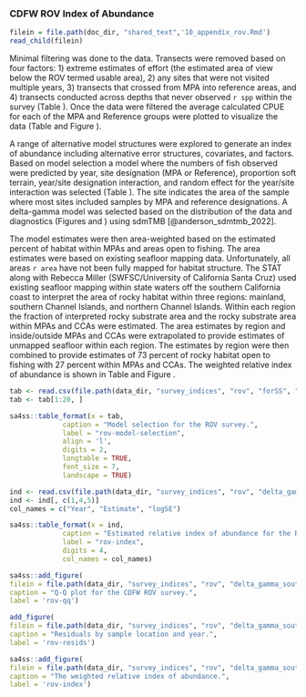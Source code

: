 
### CDFW ROV Index of Abundance {#cdfw-rov-index}

```r
filein = file.path(doc_dir, "shared_text",'10_appendix_rov.Rmd')
read_child(filein)
```

Minimal filtering was done to the data. Transects were removed based on four factors: 1) extreme estimates of effort (the estimated area of view below the ROV termed usable area), 2) any sites that were not visited multiple years, 3) transects that crossed from MPA into reference areas, and 4) transects conducted across depths that never observed `r spp` within the survey (Table \ref{tab:rov-filtered}). Once the data were filtered the average calculated CPUE for each of the MPA and Reference groups were plotted to visualize the data (Table \ref{tab:rov-obs} and Figure \ref{fig:rov-raw-cpue}).

A range of alternative model structures were explored to generate an index of abundance including alternative error structures, covariates, and factors. Based on model selection a model where the numbers of fish observed were predicted by year, site designation (MPA or Reference), proportion soft terrain, year/site designation interaction, and random effect for the year/site interaction was selected (Table \ref{tab:rov-model-selection}). The site indicates the area of the sample where most sites included samples by MPA and reference designations. A delta-gamma model was selected based on the distribution of the data and diagnostics (Figures \ref{fig:rov-qq} and \ref{fig:rov-resids}) using sdmTMB [@anderson_sdmtmb_2022]. 

The model estimates were then area-weighted based on the estimated percent of habitat within MPAs and areas open to fishing. The area estimates were based on existing seafloor mapping data. Unfortunately, all areas `r area` have not been fully mapped for habitat structure. The STAT along with Rebecca Miller (SWFSC/University of California Santa Cruz) used existing seafloor mapping within state waters off the southern California coast to interpret the area of rocky habitat within three regions: mainland, southern Channel Islands, and northern Channel Islands. Within each region the fraction of interpreted rocky substrate area and the rocky substrate area within MPAs and CCAs were estimated. The area estimates by region and inside/outside MPAs and CCAs were extrapolated to provide estimates of unmapped seafloor within each region. The estimates by region were then combined to provide estimates of 73 percent of rocky habitat open to fishing with 27 percent within MPAs and CCAs. The weighted relative index of abundance is shown in Table \ref{tab:rov-index} and Figure \ref{fig:rov-index}.

\newpage

\input{tex_tables/rov_removed_records_south.tex}


\newpage

```r

tab <- read.csv(file.path(data_dir, "survey_indices", "rov", "forSS", "rov_south_model_selection.csv"))
tab <- tab[1:20, ]

sa4ss::table_format(x = tab,
             caption = "Model selection for the ROV survey.",
             label = "rov-model-selection",
             align = 'l',
             digits = 2, 
             longtable = TRUE,
             font_size = 7,
             landscape = TRUE)                         
```

\newpage

```r

ind <- read.csv(file.path(data_dir, "survey_indices", "rov", "delta_gamma_south_designation_depth_year_soft_73_27", "index_forSS.csv"))
ind <- ind[, c(1,4,5)]
col_names = c("Year", "Estimate", "logSE")

sa4ss::table_format(x = ind,
             caption = "Estimated relative index of abundance for the ROV survey.",
             label = "rov-index",
             digits = 4, 
             col_names = col_names)                         
```


\newpage

```r
sa4ss::add_figure(
filein = file.path(data_dir, "survey_indices", "rov", "delta_gamma_south_designation_depth_year_soft_73_27", "qq.png"), 
caption = "Q-Q plot for the CDFW ROV survey.",
label = 'rov-qq')
```

\newpage


```r
add_figure(
filein = file.path(data_dir, "survey_indices", "rov", "delta_gamma_south_designation_depth_year_soft_73_27","residuals_page1.png"), 
caption = "Residuals by sample location and year.",
label = 'rov-resids')
```

\newpage

```r
sa4ss::add_figure(
filein = file.path(data_dir, "survey_indices", "rov", "delta_gamma_south_designation_depth_year_soft_73_27", "Index.png"), 
caption = "The weighted relative index of abundance.",
label = 'rov-index')
```

\newpage


